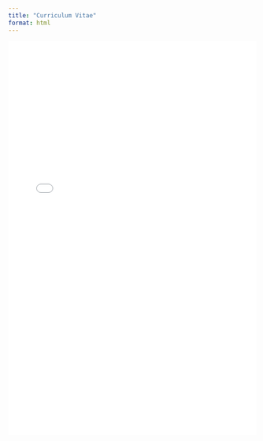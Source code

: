 ```yaml
---
title: "Curriculum Vitae"
format: html
---
```


<iframe 
  src="herbert_cv.pdf" 
  width="100%" 
  height="800px"
  style="border: none;">
  Your browser does not support PDFs. Please download the file instead.
</iframe>
